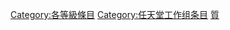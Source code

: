 {{emptycat}}
{{Articles by Quality|topic=任天堂|project=任天堂|format=toc}}
{{CategoryTOC}}

[[Category:各等級條目|Category:各等級條目]]
[[Category:任天堂工作组条目|Category:任天堂工作组条目]]
[[Category:任天堂条目|質]]